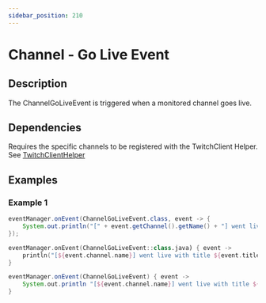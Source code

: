 ```yaml
---
sidebar_position: 210
---
```



# Channel - Go Live Event

## Description

The ChannelGoLiveEvent is triggered when a monitored channel goes live.

## Dependencies

Requires the specific channels to be registered with the TwitchClient Helper. See [TwitchClientHelper](../getting-started/client-helper)

## Examples

### Example 1

<Tabs groupId="code">
<TabItem value="java" label="Java">

```java
eventManager.onEvent(ChannelGoLiveEvent.class, event -> {
	System.out.println("[" + event.getChannel().getName() + "] went live with title " + event.getStream().getTitle() + " on game " + event.getStream().getGameId() + "!");
});
```

</TabItem>
<TabItem value="kotlin" label="Kotlin">

```kotlin
eventManager.onEvent(ChannelGoLiveEvent::class.java) { event ->
	println("[${event.channel.name}] went live with title ${event.title} on game ${event.gameId}!");
}
```

</TabItem>
<TabItem value="groovy" label="Groovy">

```groovy
eventManager.onEvent(ChannelGoLiveEvent) { event ->
	System.out.println "[${event.channel.name}] went live with title ${event.title} on game ${event.gameId}!"
}
```

</TabItem>
</Tabs>
